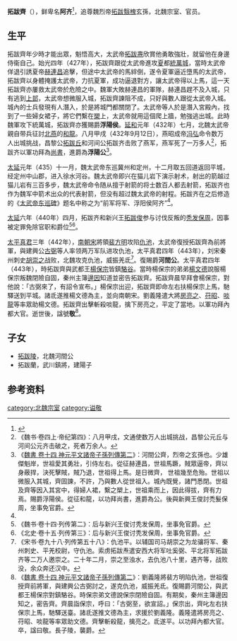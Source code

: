 '''拓跋齊'''（{{bd|?||?|catIdx=t}}），鲜卑名'''阿齐'''<ref name=autogenerated1>{{Citation| author=罗新| year=2005年| title=《跋北魏太武帝东巡碑》| periodical=《北大史学》| volume=| issue=00期| pages=62-66| url=http://www.cnki.com.cn/Article/CJFDTotal-BDSX200500012.htm| doi=| oclc=| accessdate=2020-08-02| archive-date=2020-09-05| archive-url=https://web.archive.org/web/20200905104957/http://www.cnki.com.cn/Article/CJFDTotal-BDSX200500012.htm| dead-url=no}}</ref>，追尊魏烈帝[[拓跋翳槐|拓跋翳槐]]玄孫，北魏宗室、官员。

==生平==
拓跋齊年少時才能出眾，魁悟高大，太武帝[[拓跋燾|拓跋燾]]欣賞他勇敢強壯，就留他在身邊侍衞自己。始光四年（427年），拓跋齊跟從太武帝進攻[[夏_(十六國)|夏]]都[[統萬城|統萬城]]，當時太武帝佯退引誘夏帝[[赫連昌|赫連昌]]追擊，但途中太武帝的馬絆倒，遂令夏軍逼近墮馬的太武帝，拓跋齊以身體掩護太武帝，力抗夏軍，成功逼退對方，讓太武帝得以上馬，這一天拓跋齊亦屢救太武帝於危險之中。魏軍大敗赫連昌的軍隊，赫連昌趕不及入城，只有逃到[[上邽|上邽]]，太武帝想微服入城，拓跋齊諫阻不成，只好與數人跟從太武帝入城。城內的士兵發現有人潛入，於是將城門都關閉了。太武帝等人於是潛入宮殿內，找到了一些婦女裙子，將它們繫在[[槊|槊]]上，太武帝就用這個爬上牆，勉強逃出城。此時魏軍攻下統萬城，拓跋齊亦獲賜爵'''浮陽侯'''。[[延和_(北魏)|延和]]元年（432年）七月，北魏太武帝親自带兵征討[[北燕|北燕]]的[[和龍|和龍]]。八月甲戌（432年9月12日），燕昭成帝[[冯弘|冯弘]]命令数万人出城挑战，昌黎公[[拓跋丘|拓跋丘]]和河间公拓跋齐击败了燕军，燕军死了一万多人<ref>《魏书·卷四上·帝纪第四》：八月甲戌，文通使数万人出城挑战，昌黎公元丘与河间公元齐击破之，死者万余人。</ref>，拓跋齐以軍功拜為[[尚書|尚書]]，進爵為'''浮陽公'''<ref>《[[s:魏書/卷14|魏書 卷十四 神元平文諸帝子孫列傳第二]]》：河間公齊，烈帝之玄孫也。少雄傑魁岸，世祖愛其勇壯，引侍左右。從征赫連昌，世祖馬蹶，賊眾逼帝，齊以身蔽捍，決死擊賊，賊乃退，世祖得上馬。是日微齊， 世祖幾至危殆。世祖以微服入其城，齊固諫，不許，乃與數人從世祖入。城內既覺，諸門悉閉。世祖及齊等因入其宮中，得婦人裙，繫之槊上，世祖乘而上，因此得拔，齊有力焉。賜爵浮陽侯。從征和龍，以功拜尚書，進爵為公。後與新興王俊討禿髮保周，坐事免官爵。</ref>。

[[太延|太延]]元年（435）十一月，魏太武帝东巡冀州和定州，十二月取五回道返回平城，经定州中山郡，进入徐水河谷。魏太武帝即兴在猫儿岩下演示射术，射出的箭越过猫儿岩有三百多步，魏太武帝命令随从擅于射箭的将士数百人都去射箭，拓跋齐也作为魏军中箭术出众的代表射箭，但没有超过魏太武帝的射程。拓跋齐在之后修造的《[[太武帝东巡碑|太武帝东巡碑]]》题名中称之为“前军将军、浮阳侯阿齐”<ref name=autogenerated1 />。

[[太延|太延]]六年（440年）四月，拓跋齐和新兴王[[拓跋俊|拓跋俊]]参与讨伐反叛的[[秃发保周|秃发保周]]，因事被定罪免除官职和爵位<ref>《魏书·卷十四·列传第二》：后与新兴王俊讨秃发保周，坐事免官爵。</ref><ref>《北史·卷十五·列传第三》：后与新兴王俊讨秃发保周，坐事免官爵。</ref>。

[[太平真君|太平真君]]三年（442年），[[南朝宋|南朝宋]]將領[[裴方明|裴方明]]攻陷[[仇池|仇池]]，太武帝復授拓跋齊為前將軍，與建興公[[古弼|古弼]]等人率领两万军队进攻仇池，太平真君四年（443年），刘宋秦州刺史[[胡崇之|胡崇之]]战败，北魏攻克仇池，威振羌氐<ref>《宋书·卷九十八·列传第五十八》：仇池平。以辅国司马胡崇之为龙骧将军、秦州刺史、平羌校尉，守仇池。索虏拓跋焘遣安西大将军吐奚弼、平北将军拓跋齐等二万人邀崇之。二十年二月，崇之至浊水，去仇池八十里，遇齐等，战败没，余众奔还汉中。</ref>。復賜爵'''河間公'''。太平真君四年（443年），時拓跋齊與武都王[[楊保宗|楊保宗]]皆鎮[[駱谷|駱谷]]。當時楊保宗的弟弟[[楊文德|楊文德]]說服楊保宗叛魏閉險自固，秦州主簿[[邊因|邊因]]知道並密告拓跋齊。拓跋齊晨早拜會楊保宗，對他說：「古弼來了，有詔令宣布。」楊保宗出迎，拓跋齊即命左右扶楊保宗上馬，馳驛送到平城。諸氐遂推楊文德為主，並向南朝宋。劉義隆遣大將[[房亮之|房亮之]]、[[苻昭|苻昭]]、[[啖龍|啖龍]]等率眾助楊文德。拓跋齊出擊斬殺啖龍，擒下房亮之，平定了當地。以軍功拜內都大官。逝世後，諡號'''敬'''<ref>《[[s:魏書/卷14|魏書 卷十四 神元平文諸帝子孫列傳第二]]》：劉義隆將裴方明陷仇池，世祖復授齊前將軍，與建興公古弼討之，遂克仇池，威振羌氐。復賜爵河間公，與武都王楊保宗對鎮駱谷。時保宗弟文德說保宗閉險自固。有期矣，秦州主簿邊因知之，密告齊。齊晨詣保宗，呼曰：「古弼至，欲宣詔。」保宗出，齊叱左右扶保宗上馬，馳驛送臺。諸氐遂推文德為主，求援於劉義隆。義隆遣將房亮之、苻昭、啖龍等率眾助文德。齊擊斬殺龍，擒亮之。氐遂平。以功拜內都大官。卒，諡曰敬。長子陵，襲爵。</ref>。

== 子女 ==
*[[拓跋陵|拓跋陵]]，北魏河間公
*拓跋蘭，武川鎮將，建陽子

==参考资料==
{{reflist}}

[[category:北魏宗室|category:北魏宗室]]
[[category:谥敬|category:谥敬]]